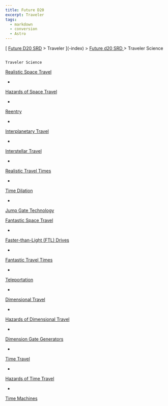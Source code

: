 ```yaml
---
title: Future D20
excerpt: Traveler
tags:
  - markdown
  - conversion
  - Astro
---
```







[
[Future D20 SRD]( / ) > Traveler
     ](-index)
     >
     [
      Future d20 SRD
     ](future-d20-srd-index)
     > Traveler Science
    




## 
    Traveler Science
   



[
     Realistic Space Travel
    ](future-d20-srd-traveler-science-realistic-space-travel-index)



- 
[
      Hazards of Space Travel
     ](future-d20-srd-traveler-science-realistic-space-travel-hazards-of-space-travel)

- 
[
      Reentry
     ](future-d20-srd-traveler-science-realistic-space-travel-reentry)

- 
[
      Interplanetary Travel
     ](future-d20-srd-traveler-science-realistic-space-travel-interplanetary-travel)

- 
[
      Interstellar Travel
     ](future-d20-srd-traveler-science-realistic-space-travel-interstellar-travel)

- 
[
      Realistic Travel Times
     ](future-d20-srd-traveler-science-realistic-space-travel-realistic-travel-times)

- 
[
      Time Dilation
     ](future-d20-srd-traveler-science-realistic-space-travel-time-dilation)

- 
[
      Jump Gate Technology
     ](future-d20-srd-traveler-science-realistic-space-travel-jump-gate-technology)




[
     Fantastic Space Travel
    ](future-d20-srd-traveler-science-fantastic-space-travel-index)



- 
[
      Faster-than-Light (FTL) Drives
     ](future-d20-srd-traveler-science-fantastic-space-travel-faster-than-light-ftl-drives)

- 
[
      Fantastic Travel Times
     ](future-d20-srd-traveler-science-fantastic-space-travel-fantastic-travel-times)

- 
[
      Teleportation
     ](future-d20-srd-traveler-science-fantastic-space-travel-teleportation)

- 
[
      Dimensional Travel
     ](future-d20-srd-traveler-science-fantastic-space-travel-dimensional-travel)

- 
[
      Hazards of Dimensional Travel
     ](future-d20-srd-traveler-science-fantastic-space-travel-hazards-of-time-travel)

- 
[
      Dimension Gate Generators
     ](future-d20-srd-traveler-science-fantastic-space-travel-dimensional-gate-generators)

- 
[
      Time Travel
     ](future-d20-srd-traveler-science-fantastic-space-travel-time-travel)

- 
[
      Hazards of Time Travel
     ](future-d20-srd-traveler-science-fantastic-space-travel-hazards-of-time-travel)

- 
[
      Time Machines
     ](future-d20-srd-traveler-science-fantastic-space-travel-time-machines)






